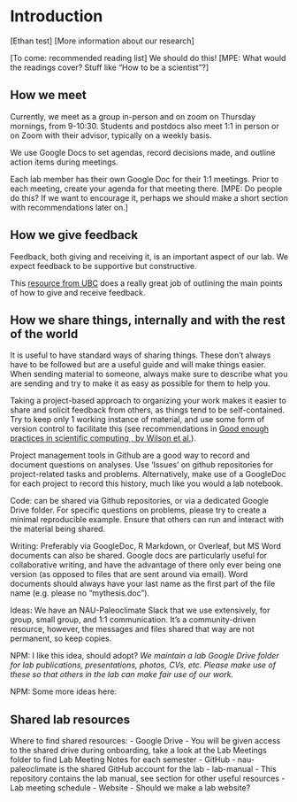 # Introduction {#intro}
[Ethan test]
[More information about our research]

[To come: recommended reading list] We should do this!  [MPE: What would the readings cover?  Stuff like "How to be a scientist"?]

## How we meet

Currently, we meet as a group in-person and on zoom on Thursday mornings, from 9-10:30. Students and postdocs also meet 1:1 in person or on Zoom with their advisor, typically on a weekly basis. 

We use Google Docs to set agendas, record decisions made, and outline action items during meetings. 

Each lab member has their own Google Doc for their 1:1 meetings.  Prior to each meeting, create your agenda for that meeting there.  [MPE: Do people do this?  If we want to encourage it, perhaps we should make a short section with recommendations later on.]

## How we give feedback

Feedback, both giving and receiving it, is an important aspect of our lab. We expect feedback to be supportive but constructive. 

This [resource from UBC](https://scwrl.ubc.ca/student-resources/learning-strategies-for-communicating-science/how-to-give-and-receive-effective-feedback/) does a really great job of outlining the main points of how to give and receive feedback. 

## How we share things, internally and with the rest of the world

It is useful to have standard ways of sharing things. These don't always have to be followed but are a useful guide and will make things easier. When sending material to someone, always make sure to describe what you are sending and try to make it as easy as possible for them to help you.  

Taking a project-based approach to organizing your work makes it easier to share and solicit feedback from others, as things tend to be self-contained. Try to keep only 1 working instance of material, and use some form of version control to facilitate this (see recommendations in [Good enough practices in scientific computing
, by Wilson et al.](https://doi.org/10.1371/journal.pcbi.1005510)).

Project management tools in Github are a good way to record and document questions on analyses. Use 'Issues' on github repositories for project-related tasks and problems. Alternatively, make use of a GoogleDoc for each project to record this history, much like you would a lab notebook.  

Code: can be shared via Github repositories, or via a dedicated Google Drive folder. For specific questions on problems, please try to create a minimal reproducible example. Ensure that others can run and interact with the material being shared.  

Writing: Preferably via GoogleDoc, R Markdown, or Overleaf, but MS Word documents can also be shared. Google docs are particularly useful for collaborative writing, and have the advantage of there only ever being one version (as opposed to files that are sent around via email). Word documents should always have your last name as the first part of the file name (e.g. please no "mythesis.doc").  

Ideas: We have an NAU-Paleoclimate Slack that we use extensively, for group, small group, and 1:1 communication. It's a community-driven resource, however, the messages and files shared that way are not permanent, so keep copies. 

NPM: I like this idea, should adopt? *We maintain a lab Google Drive folder for lab publications, presentations, photos, CVs, etc. Please make use of these so that others in the lab can make fair use of our work.*

NPM: Some more ideas here: 

## Shared lab resources 

Where to find shared resources:
- Google Drive - You will be given access to the shared drive during onboarding, take a look at the Lab Meetings folder to find Lab Meeting Notes for each semester
- GitHub - nau-paleoclimate is the shared GitHub account for the lab
- lab-manual - This repository contains the lab manual, see section \ref{#nau-resources} for other useful resources
- Lab meeting schedule
- Website - Should we make a lab website?

